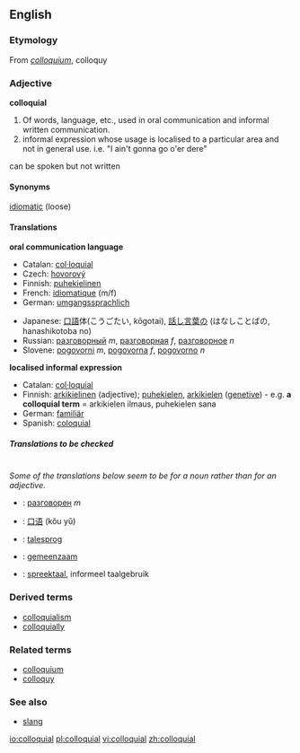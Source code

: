 ==English==

===Etymology===
From {{L.}} ''[[colloquium]]'', colloquy

===Adjective===
'''colloquial'''

#Of words, language, etc., used in oral communication and informal written communication.
#informal expression whose usage is localised to a particular area and not in general use. i.e. "I ain't gonna go o'er dere"
can be spoken but not written

====Synonyms====
[[idiomatic]] (loose)

====Translations====
'''oral communication language'''
{{top}}
*Catalan: [[col·loquial]]
*Czech: [[hovorový]]
*Finnish: [[puhekielinen]]
*French: [[idiomatique]] (m/f) <!--(m/f) is to state that this adjective does not change with the gender of the noun it modifies... there is a word for this but I can't remember what it is-->
*German: [[umgangssprachlich]]
{{mid}}
*Japanese: [[口語]]体(こうごたい, kōgotai), [[話し言葉]]の (はなしことばの, hanashikotoba no)
*Russian: [[разговорный]] ''m'', [[разговорная]] ''f'', [[разговорное]] ''n''
*Slovene: [[pogovorni]] ''m'', [[pogovorna]] ''f'', [[pogovorno]] ''n''
{{bottom}}

'''localised informal expression'''
{{top}}
*Catalan: [[col·loquial]]
*Finnish: [[arkikielinen]] (adjective); [[puhekielen]], [[arkikielen]] ([[genetive]]) - e.g. '''a colloquial term''' = arkikielen ilmaus, puhekielen sana
*German: [[familiär]]
*Spanish: [[coloquial]]
{{mid}}
{{bottom}}

=====Translations to be checked=====
<!--Remove this section once all of the translations below have been moved into the tables above.-->
{{checktrans}}<br>

''Some of the translations below seem to be for a noun rather than for an adjective.''
*{{ttbc|Bulgarian}}: [[разговорен]] ''m''
*{{ttbc|Chinese}}: [[口语]] (kǒu yǔ)
*{{ttbc|Danish}}: [[talesprog]]
*{{ttbc|Dutch}}: [[gemeenzaam]]
*{{ttbc|Dutch}}: [[spreektaal]], informeel taalgebruik

===Derived terms===
*[[colloquialism]]
*[[colloquially]]

===Related terms===
*[[colloquium]]
*[[colloquy]]

===See also===
*[[slang]]

[[io:colloquial]]
[[pl:colloquial]]
[[vi:colloquial]]
[[zh:colloquial]]